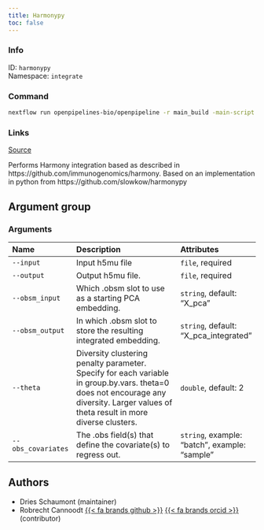 ```yaml
---
title: Harmonypy
toc: false
---
```


::: {.column-margin}

### Info

ID: `harmonypy`  
Namespace: `integrate`

### Command

```bash
nextflow run openpipelines-bio/openpipeline -r main_build -main-script target/nextflow/integrate/harmonypy/main.nf --help
```

### Links
[Source](https://github.com/openpipelines-bio/openpipeline/blob/main/src/integrate/harmonypy){.btn-action .btn-sm .btn-info .btn role="button"}
:::

Performs Harmony integration based as described in https://github.com/immunogenomics/harmony. Based on an implementation in python from https://github.com/slowkow/harmonypy

## Argument group

### Arguments



|Name               |Description                                                                                                                                                                           |Attributes                                    |
|:------------------|:-------------------------------------------------------------------------------------------------------------------------------------------------------------------------------------|:---------------------------------------------|
|`--input`          |Input h5mu file                                                                                                                                                                       |`file`, required                              |
|`--output`         |Output h5mu file.                                                                                                                                                                     |`file`, required                              |
|`--obsm_input`     |Which .obsm slot to use as a starting PCA embedding.                                                                                                                                  |`string`, default: "X_pca"                    |
|`--obsm_output`    |In which .obsm slot to store the resulting integrated embedding.                                                                                                                      |`string`, default: "X_pca_integrated"         |
|`--theta`          |Diversity clustering penalty parameter. Specify for each variable in group.by.vars. theta=0 does not encourage any diversity. Larger values of theta result in more diverse clusters. |`double`, default: 2                          |
|`--obs_covariates` |The .obs field(s) that define the covariate(s) to regress out.                                                                                                                        |`string`, example: "batch", example: "sample" |

## Authors

 * Dries Schaumont  (maintainer)
 * Robrecht Cannoodt [{{< fa brands github >}}](https://github.com/rcannood) [{{< fa brands orcid >}}](https://orcid.org/0000-0003-3641-729X) (contributor)
